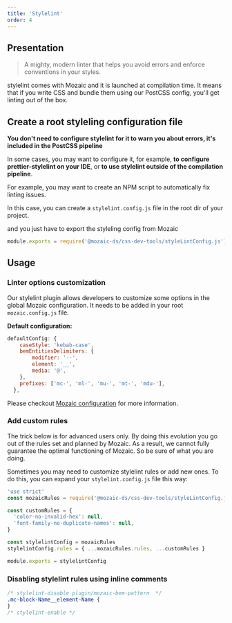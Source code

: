 ```yaml
---
title: 'Stylelint'
order: 4
---
```


## Presentation

> A mighty, modern linter that helps you avoid errors and enforce conventions in your styles.

<Highlight>

stylelint comes with Mozaic and it is launched at compilation time. It means that if you write CSS and bundle them using our PostCSS config, you'll get linting out of the box.

</Highlight>

## Create a root styleling configuration file

<Highlight type="tips">

**You don't need to configure stylelint for it to warn you about errors, it's included in the PostCSS pipeline**

In some cases, you may want to configure it, for example, **to configure prettier-stylelint on your IDE**, or **to use stylelint outside of the compilation pipeline**.

</Highlight>

For example, you may want to create an NPM script to automatically fix linting issues.

In this case, you can create a `stylelint.config.js` file in the root dir of your project.

and you just have to export the styleling config from Mozaic

```js stylelint.config.js
module.exports = require('@mozaic-ds/css-dev-tools/styleLintConfig.js')
```

## Usage

### Linter options customization

Our stylelint plugin allows developers to customize some options in the global Mozaic configuration.
It needs to be added in your root `mozaic.config.js` file.

**Default configuration:**

```js
defaultConfig: {
    caseStyle: 'kebab-case',
    bemEntitiesDelimiters: {
        modifier: '--',
        element: '__',
        media: '@',
    },
    prefixes: ['mc-', 'ml-', 'mu-', 'mt-', 'mdu-'],
  },
```

<Highlight title="More informations here">

Please checkout [Mozaic configuration](/get-started/developers/configuration/#stylelint-options) for more information.

</Highlight>

### Add custom rules

<Highlight type="warning" title="Only for advanced users">
  The trick below is for advanced users only. By doing this evolution you go out
  of the rules set and planned by Mozaic. As a result, we cannot fully guarantee
  the optimal functioning of Mozaic. So be sure of what you are doing.
</Highlight>

Sometimes you may need to customize stylelint rules or add new ones. To do this, you can expand your `stylelint.config.js` file this way:

```js stylelint.config.js
'use strict'
const mozaicRules = require('@mozaic-ds/css-dev-tools/styleLintConfig.js')

const customRules = {
  'color-no-invalid-hex': null,
  'font-family-no-duplicate-names': null,
}

const stylelintConfig = mozaicRules
stylelintConfig.rules = { ...mozaicRules.rules, ...customRules }

module.exports = stylelintConfig
```

### Disabling stylelint rules using inline comments

```scss
/* stylelint-disable plugin/mozaic-bem-pattern  */
.mc-block-Name__element-Name {
}
/* stylelint-enable */
```

